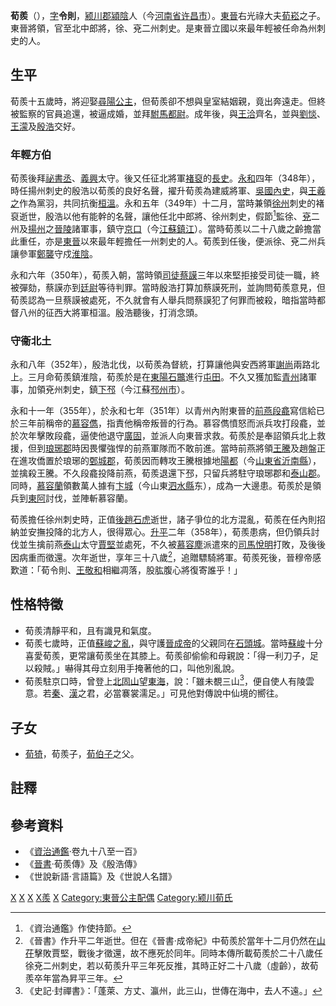 '''荀羨'''（{{bd|322年||359年|catIdx=X}}），[[表字|字]]'''令則'''，[[颍川郡|颍川郡]][[潁陰|潁陰]]人（今[[河南省|河南省]][[许昌市|许昌市]]）。[[東晉|東晉]]右光祿大夫[[荀崧|荀崧]]之子。東晉將領，官至北中郎將，徐、兗二州刺史。是東晉立國以來最年輕被任命為州刺史的人。

== 生平 ==
荀羨十五歲時，將迎娶[[寻阳公主_(晋元帝)|尋陽公主]]，但荀羨卻不想與皇室結姻親，竟出奔遠走。但終被監察的官員追還，被逼成婚，並拜[[駙馬都尉|駙馬都尉]]。成年後，與[[王洽_(晉朝)|王洽]]齊名，並與[[劉惔|劉惔]]、[[王濛_(东晋)|王濛]]及[[殷浩_(東晉)|殷浩]]交好。

=== 年輕方伯 ===
荀羨後拜[[祕書丞|祕書丞]]、[[義興|義興]]太守。後又任征北將軍[[褚裒|褚裒]]的[[長史|長史]]。[[永和_(東晉)|永和]]四年（348年），時任揚州刺史的殷浩以荀羨的良好名聲，擢升荀羨為建威將軍、[[吳國|吳國]][[內史|內史]]，與[[王羲之|王羲之]]作為黨羽，共同抗衡[[桓溫|桓溫]]。永和五年（349年）十二月，當時兼領[[徐州_(古代)|徐州]]刺史的褚裒逝世，殷浩以他有能幹的名聲，讓他任北中郎將、徐州刺史，假節<ref>《資治通鑑》作使持節。</ref>監徐、[[兗州_(古代)|兗]]二州及[[揚州_(古代)|揚州]]之[[晉陵|晉陵]]諸軍事，鎮守[[京口|京口]]（今[[江蘇|江蘇]][[鎮江|鎮江]]）。當時荀羨以二十八歲之齡擔當此重任，亦是[[東晉|東晉]]以來最年輕擔任一州刺史的人。荀羨到任後，便派徐、兗二州兵讓參軍[[郑袭_(晋朝)|鄭襲]]守戍[[淮陰|淮陰]]。

永和六年（350年），荀羨入朝，當時領[[司徒|司徒]][[蔡謨|蔡謨]]三年以來堅拒接受司徒一職，終被彈劾，蔡謨亦到[[廷尉|廷尉]]等待判罪。當時殷浩打算加蔡謨死刑，並詢問荀羨意見，但荀羨認為一旦蔡謨被處死，不久就會有人舉兵問蔡謨犯了何罪而被殺，暗指當時都督八州的征西大將軍桓溫。殷浩聽後，打消念頭。

=== 守衞北土 ===
永和八年（352年），殷浩北伐，以荀羨為督統，打算讓他與安西將軍[[謝尚|謝尚]]兩路北上。三月命荀羨鎮淮陰，荀羨於是在[[東陽|東陽]][[石鼈|石鼈]]進行[[屯田|屯田]]。不久又獲加監[[青州|青州]]諸軍事，加領兗州刺史，鎮[[下邳|下邳]]（今江蘇[[邳州市|邳州市]]）。

永和十一年（355年），於永和七年（351年）以青州內附東晉的[[前燕|前燕]][[段龕|段龕]]寫信給已於三年前稱帝的[[慕容儁|慕容儁]]，指責他稱帝叛晉的行為。慕容儁憤怒而派兵攻打段龕，並於次年擊敗段龕，逼使他退守[[廣固|廣固]]，並派人向東晉求救。荀羨於是奉詔領兵北上救援，但到[[琅琊郡|琅琊郡]]時因畏懼強悍的前燕軍隊而不敢前進。當時前燕將領[[王騰|王騰]]及趙盤正在進攻僑置於琅琊的[[鄄城郡|鄄城郡]]，荀羨因而轉攻王騰根據地[[陽都|陽都]]（今[[山東省|山東省]][[沂南縣|沂南縣]]），並擒殺王騰。不久段龕投降前燕，荀羨退還下邳，只留兵將駐守琅琊郡和[[泰山郡|泰山郡]]。同時，[[慕容蘭|慕容蘭]]領數萬人據有[[卞城|卞城]]（今山東[[泗水縣|泗水縣]]东），成為一大邊患。荀羨於是領兵到[[東阿|東阿]]討伐，並陣斬慕容蘭。

荀羨擔任徐州刺史時，正值[[後趙|後趙]][[石虎|石虎]]逝世，諸子爭位的北方混亂，荀羨在任內則招納並安撫投降的北方人，很得眾心。[[升平|升平]]二年（358年），荀羨患病，但仍領兵討伐並生擒前燕[[泰山|泰山]]太守[[賈堅|賈堅]]並處死，不久被[[慕容塵|慕容塵]]派遣來的[[司馬|司馬]][[悅明|悅明]]打敗，及後後因病重而徵還。次年逝世，享年三十八歲<ref>《晉書》作升平二年逝世。但在《晉書·成帝紀》中荀羨於當年十二月仍然在[[山茌|山茌]]擊敗賈堅，戰後才徵還，故不應死於同年。同時本傳所載荀羨於二十八歲任徐兗二州刺史，若以荀羨升平三年死反推，其時正好二十八歲（虛齡），故荀羨卒年當為昇平三年。</ref>，追贈驃騎將軍。荀羨死後，晉穆帝感歎道：「荀令則、[[王洽_(晉朝)|王敬和]]相繼凋落，股肱腹心將復寄誰乎！」

== 性格特徵 ==
*荀羨清靜平和，且有識見和氣度。
*荀羨七歲時，正值[[蘇峻之亂|蘇峻之亂]]，與守護[[晉成帝|晉成帝]]的父親同在[[石頭城|石頭城]]。當時[[蘇峻|蘇峻]]十分喜愛荀羨，更常讓荀羨坐在其膝上。荀羨卻偷偷和母親說：「得一利刀子，足以殺賊。」嚇得其母立刻用手掩著他的口，叫他別亂說。
*荀羨駐京口時，曾登上[[北固山|北固山]]望[[東海|東海]]，說：「雖未覩三山<ref>《史記·封禪書》：「蓬萊、方丈、瀛州，此三山，世傳在海中，去人不遠。」</ref>，便自使人有陵雲意。若[[秦朝|秦]]、[[漢朝|漢]]之君，必當褰裳濡足。」可見他對傳說中仙境的嚮往。

== 子女 ==
*[[荀猗|荀猗]]，荀羨子，[[荀伯子|荀伯子]]之父。

== 註釋 ==
{{reflist}}
== 參考資料 ==
*《[[資治通鑑|資治通鑑]]·卷九十八至一百》
*《[[晉書|晉書]]·荀羨傳》及《殷浩傳》
*《世說新語·言語篇》及《世說人名譜》

[[Category:东晋官员|X]]
[[Category:东晋军事人物|X]]
[[Category:東晉駙馬|X]]
[[Category:荀姓|X羨]]
[[Category:许昌人|X]]
[[Category:東晉公主配偶|Category:東晉公主配偶]]
[[Category:颍川荀氏|Category:颍川荀氏]]